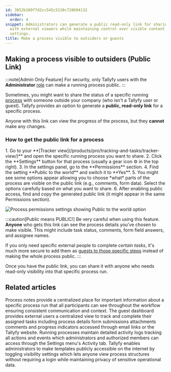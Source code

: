 ```yaml
---
id: 3852b109f7d2cc545c5130c720694132
sidebar:
  order: 4
snippet: Administrators can generate a public read-only link for sharing process status
  with external viewers while maintaining control over visible content through permission
  settings.
title: Make a process visible to outsiders or guests
---
```



## Making a process visible to outsiders (Public Link)

:::note[Admin Only Feature]
For security, only Tallyfy users with the **Administrator** [role](/products/pro/documenting/members/) can make a running process public.
:::

Sometimes, you might want to share the status of a specific running [process](/products/pro/tracking-and-tasks/processes/) with someone outside your company (who isn't a Tallyfy user or guest). Tallyfy provides an option to generate a **public, read-only link** for a specific process.

Anyone with this link can view the progress of the process, but they **cannot** make any changes.

### How to get the public link for a process

<Steps>
1. Go to your **[Tracker view](/products/pro/tracking-and-tasks/tracker-view/)** and open the specific running process you want to share.
2. Click the **Settings** button for that process (usually a gear icon ⚙️ in the top right).
3. In the settings panel, go to the **Permissions** section.
4. Find the setting **Public to the world** and switch it to **Yes**.
5. You might see some options appear allowing you to choose *what* parts of the process are visible on the public link (e.g., comments, form data). Select the options carefully based on what you want to share.
6. After enabling public access, find and copy the generated public link (it might appear in the same Permissions section).

   ![Process permissions settings showing Public to the world option](https://screenshots.tallyfy.com/tallyfy%2Fpro%2Fdesktop-light-make-process-public-to-world.png)
</Steps>

:::caution[Public means PUBLIC!]
Be very careful when using this feature. **Anyone** who gets this link can see the process details you've chosen to make visible. This might include task status, comments, form field answers, and assignee names.

If you only need specific external people to complete *certain tasks*, it's much more secure to add them as [guests to those specific steps](/products/pro/documenting/guests/how-can-i-assign-tasks-to-guest-users-in-tallyfy/) instead of making the whole process public.
:::

Once you have the public link, you can share it with anyone who needs read-only visibility into that specific process run.


## Related articles
<CardGrid>
<LinkTitleCard header="<b>Edit Processes > Add process notes</b>" href="/products/pro/tracking-and-tasks/processes/edit-processes/how-to-add-process-notes/" > Process notes provide a centralized place for important information about a specific process run that all participants can see throughout the workflow ensuring consistent communication and context. </LinkTitleCard>
<LinkTitleCard header="<b>Guests > The guest view</b>" href="/products/pro/documenting/guests/how-can-guests-monitor-their-processes-on-tallyfy/" > The guest dashboard provides external users a centralized view to track and complete their assigned tasks including process details form submissions attachments comments and progress indicators accessed through email links or the Tallyfy website. </LinkTitleCard>
<LinkTitleCard header="<b>Tracker View > Check process activity</b>" href="/products/pro/tracking-and-tasks/tracker-view/how-can-i-track-process-activities-on-tallyfy/" > Running processes maintain detailed activity logs tracking all actions and events which administrators and authorized members can access through the Settings menu's Activity tab. </LinkTitleCard>
<LinkTitleCard header="<b>Templates > Publish a template</b>" href="/products/pro/documenting/templates/how-to-make-my-tallyfy-template-public/" > Tallyfy enables administrators to make templates publicly accessible on the internet by toggling visibility settings which lets anyone view process structures without requiring a login while maintaining privacy of sensitive operational data. </LinkTitleCard>
</CardGrid>